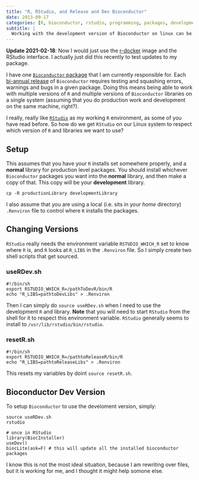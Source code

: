 ```yaml
---
title: "R, RStudio, and Release and Dev Bioconductor"
date: 2013-09-17
categories: [R, bioconductor, rstudio, programming, packages, development]
subtitle: |
  Working with the development version of Bioconductor on linux can be a pain. This is one way to do it.
---
```


**Update 2021-02-18**: Now I would just use the [r-docker](https://www.bioconductor.org/help/docker/) image and the RStudio interface.
I actually just did this recently to test updates to my package.

I have one [`Bioconductor` package](http://bioconductor.org/packages/release/bioc/html/categoryCompare.html) that I am currently responsible for. Each [bi-annual release](http://master.bioconductor.org/developers/release-schedule/) of `Bioconductor` requires testing and squashing errors, warnings and bugs in a given package. Doing this means being able to work with multiple versions of `R` and multiple versions of `Bioconductor` libraries on a single system (assuming that you do production work and development on the same machine, right?).

I really, really like [`RStudio`](http://rstudio.org) as my working `R` environment, as some of you have read before. So how do we get `RStudio` on our Linux system to respect which version of `R` and libraries we want to use?

## Setup

This assumes that you have your `R` installs set somewhere properly, and a **normal** library for production level packages. You should install whichever `Bioconductor` packages you want into the **normal** library, and then make a copy of that. This copy will be your **development** library.

```
cp -R productionLibrary developmentLibrary
```

I also assume that you are using a local (i.e. sits in your *home* directory) `.Renviron` file to control where `R` installs the packages.

## Changing Versions

`RStudio` really needs the environment variable `RSTUDIO_WHICH_R` set to know where `R` is, and `R` looks at `R_LIBS` in the `.Renviron` file. So I simply create two shell scripts that get sourced.

### useRDev.sh

```
#!/bin/sh
export RSTUDIO_WHICH_R=/pathToDevR/bin/R
echo "R_LIBS=pathtoDevLibs" > .Renviron
```

Then I can simply do `source useRDev.sh` when I need to use the development `R` and library. **Note** that you will need to start `RStudio` from the shell for it to respect this environment variable. `RStudio` generally seems to install to `/usr/lib/rstudio/bin/rstudio`.

### resetR.sh

```
#!/bin/sh
export RSTUDIO_WHICH_R=/pathtoReleaseR/bin/R
echo "R_LIBS=pathtoReleaseLibs" > .Renviron
```

This resets my variables by doint `source resetR.sh`.

## Bioconductor Dev Version

To setup `Bioconductor` to use the develoment version, simply:

```
source useRDev.sh
rstudio

# once in RStudio
library(BiocInstaller)
useDev()
biocLite(ask=F) # this will update all the installed bioconductor packages
```

I know this is not the most ideal situation, because I am rewriting over files, but it is working for me, and I thought it might help somone else.
